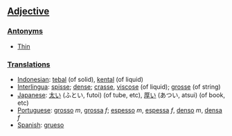 ==[[Adjective]]==

===[[Antonym]]s===
*[[Thin]]

===[[Translation]]s===

*[[Indonesian]]: [[tebal]] (of solid), [[kental]] (of liquid)
*[[Interlingua]]: [[spisse]]; [[dense]]; [[crasse]], [[viscose]] (of liquid); [[grosse]] (of string)
*[[Japanese]]: [[太い]] (ふとい, futoi) (of tube, etc), [[厚い]] (あつい, atsui) (of book, etc)
*[[Portuguese]]: [[grosso]] ''m'', [[grossa]] ''f''; [[espesso]] ''m'', [[espessa]] ''f'', [[denso]] ''m'', [[densa]] ''f''
*[[Spanish]]: [[grueso]]